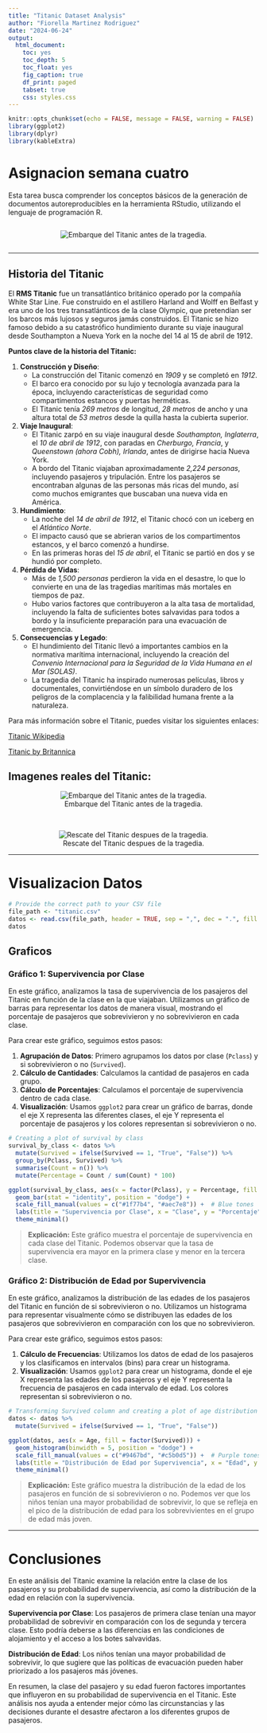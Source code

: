 ```yaml
---
title: "Titanic Dataset Analysis"
author: "Fiorella Martinez Rodriguez"
date: "2024-06-24"
output: 
  html_document:
    toc: yes
    toc_depth: 5
    toc_float: yes
    fig_caption: true
    df_print: paged
    tabset: true
    css: styles.css
---
```


```r
knitr::opts_chunk$set(echo = FALSE, message = FALSE, warning = FALSE)
library(ggplot2)
library(dplyr)
library(kableExtra)
```

<style>
  .centered-image {
    width: auto; /* Fixed width for the images */
    height: auto; /* Maintain aspect ratio */
  }
  .image-container {
    display: flex;
    justify-content: center;
    align-items: center;
    gap: 20px; /* Adjust the gap as needed */
  }
  
</style>

# Asignacion semana cuatro
Esta tarea busca comprender los conceptos básicos de la generación de documentos autoreproducibles en la herramienta RStudio, utilizando el lenguaje de programación R.

<div class="image-container">
  <img src="titanic3.jpg" alt="Embarque del Titanic antes de la tragedia." class="centered-image">
</div>

- - -

## Historia del Titanic

El **RMS Titanic** fue un transatlántico británico operado por la compañía White Star Line. Fue construido en el astillero Harland and Wolff en Belfast y era uno de los tres transatlánticos de la clase Olympic, que pretendían ser los barcos más lujosos y seguros jamás construidos. El Titanic se hizo famoso debido a su catastrófico hundimiento durante su viaje inaugural desde Southampton a Nueva York en la noche del 14 al 15 de abril de 1912.

**Puntos clave de la historia del Titanic:**

1. **Construcción y Diseño**:
   - La construcción del Titanic comenzó en *1909* y se completó en *1912*.
   - El barco era conocido por su lujo y tecnología avanzada para la época, incluyendo características de seguridad como compartimentos estancos y puertas herméticas.
   - El Titanic tenía *269 metros* de longitud, *28 metros* de ancho y una altura total de *53 metros* desde la quilla hasta la cubierta superior.

2. **Viaje Inaugural**:
   - El Titanic zarpó en su viaje inaugural desde *Southampton, Inglaterra*, el *10 de abril de 1912*, con paradas en *Cherburgo, Francia*, y *Queenstown (ahora Cobh), Irlanda*, antes de dirigirse hacia Nueva York.
   - A bordo del Titanic viajaban aproximadamente *2,224 personas*, incluyendo pasajeros y tripulación. Entre los pasajeros se encontraban algunas de las personas más ricas del mundo, así como muchos emigrantes que buscaban una nueva vida en América.

3. **Hundimiento**:
   - La noche del *14 de abril de 1912*, el Titanic chocó con un iceberg en el *Atlántico Norte*.
   - El impacto causó que se abrieran varios de los compartimentos estancos, y el barco comenzó a hundirse.
   - En las primeras horas del *15 de abril*, el Titanic se partió en dos y se hundió por completo.

4. **Pérdida de Vidas**:
   - Más de *1,500 personas* perdieron la vida en el desastre, lo que lo convierte en una de las tragedias marítimas más mortales en tiempos de paz.
   - Hubo varios factores que contribuyeron a la alta tasa de mortalidad, incluyendo la falta de suficientes botes salvavidas para todos a bordo y la insuficiente preparación para una evacuación de emergencia.

5. **Consecuencias y Legado**:
   - El hundimiento del Titanic llevó a importantes cambios en la normativa marítima internacional, incluyendo la creación del *Convenio Internacional para la Seguridad de la Vida Humana en el Mar (SOLAS)*.
   - La tragedia del Titanic ha inspirado numerosas películas, libros y documentales, convirtiéndose en un símbolo duradero de los peligros de la complacencia y la falibilidad humana frente a la naturaleza.

Para más información sobre el Titanic, puedes visitar los siguientes enlaces:

[Titanic Wikipedia](https://en.wikipedia.org/wiki/Titanic)

[Titanic by Britannica](https://www.britannica.com/topic/Titanic)


## Imagenes reales del Titanic:
<center>
![Embarque del Titanic antes de la tragedia.](titanic2.jpg)
</center>
<br>
<center>
![Rescate del Titanic despues de la tragedia.](titanic1.jpg)
</center>

- - -

# Visualizacion Datos
```r
# Provide the correct path to your CSV file
file_path <- "titanic.csv"
datos <- read.csv(file_path, header = TRUE, sep = ",", dec = ".", fill = TRUE)
datos
```


## Graficos {.tabset}

### Gráfico 1: Supervivencia por Clase
En este gráfico, analizamos la tasa de supervivencia de los pasajeros del Titanic en función de la clase en la que viajaban. Utilizamos un gráfico de barras para representar los datos de manera visual, mostrando el porcentaje de pasajeros que sobrevivieron y no sobrevivieron en cada clase.

Para crear este gráfico, seguimos estos pasos:

1. **Agrupación de Datos**: Primero agrupamos los datos por clase (`Pclass`) y si sobrevivieron o no (`Survived`).
2. **Cálculo de Cantidades**: Calculamos la cantidad de pasajeros en cada grupo.
3. **Cálculo de Porcentajes**: Calculamos el porcentaje de supervivencia dentro de cada clase.
4. **Visualización**: Usamos `ggplot2` para crear un gráfico de barras, donde el eje X representa las diferentes clases, el eje Y representa el porcentaje de pasajeros y los colores representan si sobrevivieron o no.

```r
# Creating a plot of survival by class
survival_by_class <- datos %>%
  mutate(Survived = ifelse(Survived == 1, "True", "False")) %>%
  group_by(Pclass, Survived) %>%
  summarise(Count = n()) %>%
  mutate(Percentage = Count / sum(Count) * 100)

ggplot(survival_by_class, aes(x = factor(Pclass), y = Percentage, fill = factor(Survived))) +
  geom_bar(stat = "identity", position = "dodge") +
  scale_fill_manual(values = c("#1f77b4", "#aec7e8")) +  # Blue tones
  labs(title = "Supervivencia por Clase", x = "Clase", y = "Porcentaje", fill = "Sobrevivió") +
  theme_minimal()

```

> **Explicación:**
Este gráfico muestra el porcentaje de supervivencia en cada clase del Titanic. Podemos observar que la tasa de supervivencia era mayor en la primera clase y menor en la tercera clase.


### Gráfico 2: Distribución de Edad por Supervivencia

En este gráfico, analizamos la distribución de las edades de los pasajeros del Titanic en función de si sobrevivieron o no. Utilizamos un histograma para representar visualmente cómo se distribuyen las edades de los pasajeros que sobrevivieron en comparación con los que no sobrevivieron.

Para crear este gráfico, seguimos estos pasos:

1. **Cálculo de Frecuencias**: Utilizamos los datos de edad de los pasajeros y los clasificamos en intervalos (bins) para crear un histograma.
2. **Visualización**: Usamos `ggplot2` para crear un histograma, donde el eje X representa las edades de los pasajeros y el eje Y representa la frecuencia de pasajeros en cada intervalo de edad. Los colores representan si sobrevivieron o no.

```r
# Transforming Survived column and creating a plot of age distribution by survival
datos <- datos %>%
  mutate(Survived = ifelse(Survived == 1, "True", "False"))

ggplot(datos, aes(x = Age, fill = factor(Survived))) +
  geom_histogram(binwidth = 5, position = "dodge") +
  scale_fill_manual(values = c("#9467bd", "#c5b0d5")) +  # Purple tones
  labs(title = "Distribución de Edad por Supervivencia", x = "Edad", y = "Frecuencia", fill = "Sobrevivió") +
  theme_minimal()
```

> **Explicación:** 
Este gráfico muestra la distribución de la edad de los pasajeros en función de si sobrevivieron o no. Podemos ver que los niños tenían una mayor probabilidad de sobrevivir, lo que se refleja en el pico de la distribución de edad para los sobrevivientes en el grupo de edad más joven.

- - -

# Conclusiones
En este análisis del Titanic examine la relación entre la clase de los pasajeros y su probabilidad de supervivencia, así como la distribución de la edad en relación con la supervivencia.

**Supervivencia por Clase**: Los pasajeros de primera clase tenían una mayor probabilidad de sobrevivir en comparación con los de segunda y tercera clase. Esto podría deberse a las diferencias en las condiciones de alojamiento y el acceso a los botes salvavidas.

**Distribución de Edad**: Los niños tenían una mayor probabilidad de sobrevivir, lo que sugiere que las políticas de evacuación pueden haber priorizado a los pasajeros más jóvenes.

En resumen, la clase del pasajero y su edad fueron factores importantes que influyeron en su probabilidad de supervivencia en el Titanic. Este análisis nos ayuda a entender mejor cómo las circunstancias y las decisiones durante el desastre afectaron a los diferentes grupos de pasajeros.



